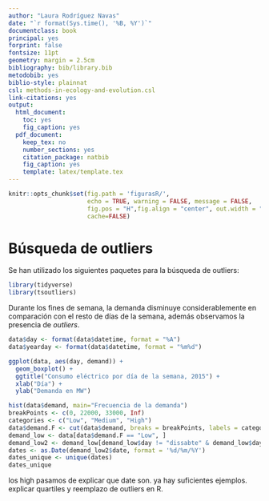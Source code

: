 ```yaml
---
author: "Laura Rodríguez Navas"
date: "`r format(Sys.time(), '%B, %Y')`"
documentclass: book
principal: yes
forprint: false
fontsize: 11pt
geometry: margin = 2.5cm
bibliography: bib/library.bib
metodobib: yes
biblio-style: plainnat
csl: methods-in-ecology-and-evolution.csl
link-citations: yes
output:
  html_document: 
    toc: yes
    fig_caption: yes
  pdf_document:
    keep_tex: no
    number_sections: yes
    citation_package: natbib
    fig_caption: yes
    template: latex/template.tex
---
```



```r
knitr::opts_chunk$set(fig.path = 'figurasR/',
                      echo = TRUE, warning = FALSE, message = FALSE,
                      fig.pos = "H",fig.align = "center", out.width = "95%",
                      cache=FALSE)
```

<!-- \setcounter{chapter}{2} -->
<!-- \setcounter{chapter}{2} escribir 2 para capítulo 3  -->
<!-- \pagenumbering{arabic} -->

\ifdefined\ifprincipal
\else
\setlength{\parindent}{1em}
\pagestyle{fancy}
\setcounter{tocdepth}{4}
\tableofcontents
<!-- \nocite{*} -->
\fi

\ifdefined\ifdoblecara
\fancyhead{}{}
\fancyhead[LE,RO]{\scriptsize\rightmark}
\fancyfoot[LO,RE]{\scriptsize\slshape \leftmark}
\fancyfoot[C]{}
\fancyfoot[LE,RO]{\footnotesize\thepage}
\else
\fancyhead{}{}
\fancyhead[RO]{\scriptsize\rightmark}
\fancyfoot[LO]{\scriptsize\slshape \leftmark}
\fancyfoot[C]{}
\fancyfoot[RO]{\footnotesize\thepage}
\fi
\renewcommand{\headrulewidth}{0.4pt}
\renewcommand{\footrulewidth}{0.4pt}


# Búsqueda de outliers

Se han utilizado los siguientes paquetes para la búsqueda de outliers:

```r
library(tidyverse)
library(tsoutliers)
```

Durante los fines de semana, la demanda disminuye considerablemente en comparación con el resto de días de la semana, además observamos la presencia de *outliers*.

```r
data$day <- format(data$datetime, format = "%A")
data$yearday <- format(data$datetime, format = "%m%d")
```


```r
ggplot(data, aes(day, demand)) +
  geom_boxplot() +
  ggtitle("Consumo eléctrico por día de la semana, 2015") +
  xlab("Día") +
  ylab("Demanda en MW")
```

```r
hist(data$demand, main="Frecuencia de la demanda")
breakPoints <- c(0, 22000, 33000, Inf)
categories <- c("Low", "Medium", "High")
data$demand.F <- cut(data$demand, breaks = breakPoints, labels = categories)
demand_low <- data[data$demand.F == "Low", ] 
demand_low2 <- demand_low[demand_low$day != "dissabte" & demand_low$day != "diumenge", ] 
dates <- as.Date(demand_low2$date, format = '%d/%m/%Y')
dates_unique <- unique(dates)
dates_unique

```
los high pasamos de explicar que date son. ya hay suficientes ejemplos.
explicar quartiles y reemplazo de outliers en R.

